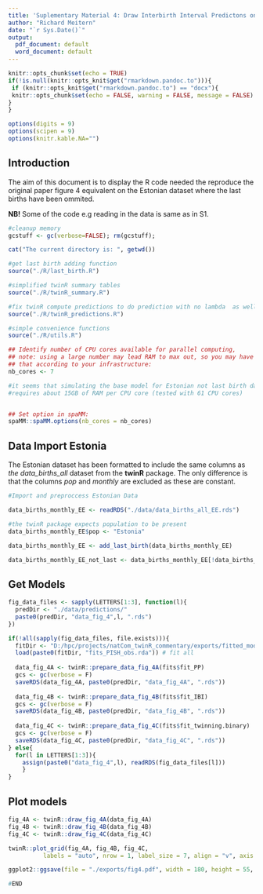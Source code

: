 ```yaml
---
title: 'Suplementary Material 4: Draw Interbirth Interval Predictons on the Last Birth Omited Data'
author: "Richard Meitern"
date: "`r Sys.Date()`"
output:
  pdf_document: default
  word_document: default
---
```


```r
knitr::opts_chunk$set(echo = TRUE)
if(!is.null(knitr::opts_knit$get("rmarkdown.pandoc.to"))){
 if (knitr::opts_knit$get("rmarkdown.pandoc.to") == "docx"){
 knitr::opts_chunk$set(echo = FALSE, warning = FALSE, message = FALSE)
} 
}

options(digits = 9)
options(scipen = 9)
options(knitr.kable.NA="")
```

## Introduction

The aim of this document is to display the R code needed the reproduce the original paper figure 4 equivalent on the Estonian dataset where the last births have been ommited.

**NB!** Some of the code e.g reading in the data is same as in S1.

```r
#cleanup memory
gcstuff <- gc(verbose=FALSE); rm(gcstuff);

```

```r
cat("The current directory is: ", getwd())
```


```r
#get last birth adding function
source("./R/last_birth.R")

#simplified twinR summary tables 
source("./R/twinR_summary.R")

#fix twinR compute predictions to do prediction with no lambda  as well
source("./R/twinR_predictions.R")

#simple convenience functions
source("./R/utils.R")
```


```r
## Identify number of CPU cores available for parallel computing,
## note: using a large number may lead RAM to max out, so you may have to adjust
## that according to your infrastructure:
nb_cores <- 7

#it seems that simulating the base model for Estonian not last birth data
#requires about 15GB of RAM per CPU core (tested with 61 CPU cores)


## Set option in spaMM:
spaMM::spaMM.options(nb_cores = nb_cores)
```


## Data Import Estonia

The Estonian dataset has been formatted to include the same columns as *the data_births_all* dataset from the **twinR** package. The only difference is that the columns *pop* and *monthly* are excluded as these are constant.

```r
#Import and preproccess Estonian Data

data_births_monthly_EE <- readRDS("./data/data_births_all_EE.rds")

#the twinR package expects population to be present
data_births_monthly_EE$pop <- "Estonia" 

data_births_monthly_EE <- add_last_birth(data_births_monthly_EE)

data_births_monthly_EE_not_last <- data_births_monthly_EE[!data_births_monthly_EE$last,]

```




## Get Models

```r
fig_data_files <- sapply(LETTERS[1:3], function(l){
  predDir <- "./data/predictions/"
  paste0(predDir, "data_fig_4",l, ".rds")
})
```


```r
if(!all(sapply(fig_data_files, file.exists))){
  fitDir <- "D:/hpc/projects/natCom_twinR_commentary/exports/fitted_models_EE_nl/"
  load(paste0(fitDir, "fits_PISH_obs.rda")) # fit all
  
  data_fig_4A <- twinR::prepare_data_fig_4A(fits$fit_PP)
  gcs <- gc(verbose = F)
  saveRDS(data_fig_4A, paste0(predDir, "data_fig_4A", ".rds"))
  
  data_fig_4B <- twinR::prepare_data_fig_4B(fits$fit_IBI)
  gcs <- gc(verbose = F)
  saveRDS(data_fig_4B, paste0(predDir, "data_fig_4B", ".rds"))
  
  data_fig_4C <- twinR::prepare_data_fig_4C(fits$fit_twinning.binary)
  gcs <- gc(verbose = F)
  saveRDS(data_fig_4C, paste0(predDir, "data_fig_4C", ".rds"))
} else{
  for(l in LETTERS[1:3]){
    assign(paste0("data_fig_4",l), readRDS(fig_data_files[l]))
    }
}

```

## Plot models 

```r
fig_4A <- twinR::draw_fig_4A(data_fig_4A)
fig_4B <- twinR::draw_fig_4B(data_fig_4B)
fig_4C <- twinR::draw_fig_4C(data_fig_4C)
```

```r
twinR::plot_grid(fig_4A, fig_4B, fig_4C,
          labels = "auto", nrow = 1, label_size = 7, align = "v", axis = "lr")
```


```r
ggplot2::ggsave(file = "./exports/fig4.pdf", width = 180, height = 55, units = "mm")
```








```r
#END
```

